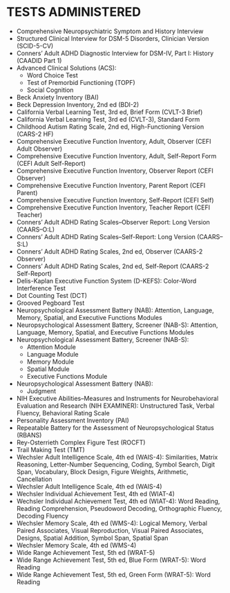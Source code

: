 # TESTS ADMINISTERED {#sec-tests}

- Comprehensive Neuropsychiatric Symptom and History Interview
- Structured Clinical Interview for DSM-5 Disorders, Clinician Version (SCID-5-CV)
- Conners' Adult ADHD Diagnostic Interview for DSM-IV, Part I: History (CAADID Part 1)
- Advanced Clinical Solutions (ACS): 
  - Word Choice Test
  - Test of Premorbid Functioning (TOPF)
  - Social Cognition
- Beck Anxiety Inventory (BAI)
- Beck Depression Inventory, 2nd ed (BDI-2)
- California Verbal Learning Test, 3rd ed, Brief Form (CVLT-3 Brief)
- California Verbal Learning Test, 3rd ed (CVLT-3), Standard Form
- Childhood Autism Rating Scale, 2nd ed, High-Functioning Version (CARS-2 HF)
- Comprehensive Executive Function Inventory, Adult, Observer (CEFI Adult Observer)
- Comprehensive Executive Function Inventory, Adult, Self-Report Form (CEFI Adult Self-Report)
- Comprehensive Executive Function Inventory, Observer Report (CEFI Observer)
- Comprehensive Executive Function Inventory, Parent Report (CEFI Parent)
- Comprehensive Executive Function Inventory, Self-Report (CEFI Self)
- Comprehensive Executive Function Inventory, Teacher Report (CEFI Teacher)
- Conners' Adult ADHD Rating Scales--Observer Report: Long Version (CAARS--O:L)
- Conners' Adult ADHD Rating Scales--Self-Report: Long Version (CAARS--S:L)
- Conners' Adult ADHD Rating Scales, 2nd ed, Observer (CAARS-2 Observer)
- Conners' Adult ADHD Rating Scales, 2nd ed, Self-Report (CAARS-2 Self-Report)
- Delis-Kaplan Executive Function System (D-KEFS): Color-Word Interference Test
- Dot Counting Test (DCT)
- Grooved Pegboard Test
- Neuropsychological Assessment Battery (NAB): Attention, Language, Memory, Spatial, and Executive Functions Modules
-   Neuropsychological Assessment Battery, Screener (NAB-S): Attention, Language, Memory, Spatial, and Executive Functions Modules
- Neuropsychological Assessment Battery, Screener (NAB-S):
  - Attention Module 
  - Language Module
  - Memory Module
  - Spatial Module
  - Executive Functions Module
- Neuropsychological Assessment Battery (NAB): 
  - Judgment
- NIH Executive Abilities--Measures and Instruments for Neurobehavioral Evaluation and Research (NIH EXAMINER): Unstructured Task, Verbal Fluency, Behavioral Rating Scale
- Personality Assessment Inventory (PAI)
- Repeatable Battery for the Assessment of Neuropsychological Status (RBANS)
- Rey-Osterrieth Complex Figure Test (ROCFT)
- Trail Making Test (TMT)
- Wechsler Adult Intelligence Scale, 4th ed (WAIS-4): Similarities, Matrix Reasoning, Letter-Number Sequencing, Coding, Symbol Search, Digit Span, Vocabulary, Block Design, Figure Weights, Arithmetic, Cancellation
- Wechsler Adult Intelligence Scale, 4th ed (WAIS-4)
- Wechsler Individual Achievement Test, 4th ed (WIAT-4)
- Wechsler Individual Achievement Test, 4th ed (WIAT-4): Word Reading, Reading Comprehension, Pseudoword Decoding, Orthographic Fluency, Decoding Fluency
- Wechsler Memory Scale, 4th ed (WMS-4): Logical Memory, Verbal Paired Associates, Visual Reproduction, Visual Paired Associates, Designs, Spatial Addition, Symbol Span, Spatial Span
- Wechsler Memory Scale, 4th ed (WMS-4)
- Wide Range Achievement Test, 5th ed (WRAT-5)
- Wide Range Achievement Test, 5th ed, Blue Form (WRAT-5): Word Reading
- Wide Range Achievement Test, 5th ed, Green Form (WRAT-5): Word Reading
